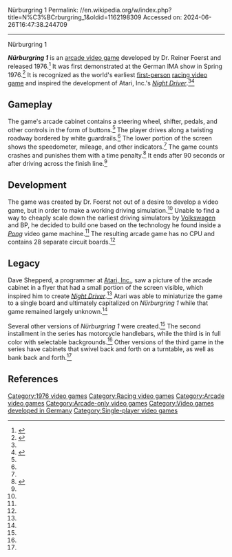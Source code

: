Nürburgring 1
Permalink: //en.wikipedia.org/w/index.php?title=N%C3%BCrburgring_1&oldid=1162198309
Accessed on: 2024-06-26T16:47:38.244709



------
Nürburgring 1
{{Short description|1976 video game}}
{{Infobox video game
| title = Nürburgring 1
| image = Nürburgring1 flyer.jpg
| caption = 
| alt = 
| developer = Dr. Reiner Foerst
| platforms = [[Arcade video game|Arcade]]
| released = {{vgrelease|DE|Spring 1976<ref name="PM1976"/>}}
| genre = [[Racing game|Racing]]
| modes = Single-player
| publisher = Dr. Reiner Foerst
}}

'''''Nürburgring 1''''' is an [[arcade video game]] developed by Dr. Reiner Foerst and released 1976.<ref name=":0">{{Cite news|url=http://jalopnik.com/5906386/meet-the-doctor-engineer-who-basically-invented-the-modern-racing-game|title=Meet The Doctor-Engineer Who Basically Invented The Modern Racing Game|last=Torchinsky|first=Jason|work=Jalopnik|access-date=2017-07-29|language=en-US}}</ref> It was first demonstrated at the German IMA show in Spring 1976.<ref name="PM1976">{{cite magazine |title=Sexton Star of MOA Seminar: Video |magazine=[[Play Meter]] |date=December 1976 |volume=2 |issue=14 |pages=20-26 (23-6) |url=https://archive.org/details/play-meter-volume-2-number-14-december-1976-600DPI/Play%20Meter%20-%20Volume%202%2C%20Number%2014%20-%20December%201976/page/n20}}</ref> It is recognized as the world's earliest [[First-person (video games)|first-person]] [[racing video game]] and inspired the development of Atari, Inc.'s ''[[Night Driver (video game)|Night Driver]]''.<ref name=":0" /><ref>{{Cite web|url=https://www.theguardian.com/technology/gallery/2017/may/26/retro-driving-games-in-pictures-night-driver-pole-position-and-out-run-to-daytona-usa-ridge-racer-and-gran-turismo|title=The 10 most influential driving games – in pictures|last=Stuart|first=Keith|date=2017-05-26|website=the Guardian|access-date=2017-07-29}}</ref>

== Gameplay ==
The game's arcade cabinet contains a steering wheel, shifter, pedals, and other controls in the form of buttons.<ref name=":0" /> The player drives along a twisting roadway bordered by white guardrails.<ref name=":0" /> The lower portion of the screen shows the speedometer, mileage, and other indicators.<ref name=":0" /> The game counts crashes and punishes them with a time penalty.<ref name=":1">{{Cite web|url=http://weltenschule.de/vgames/Nuerburg/Nuerburgring.html|title=Reiner Foerst's Nürburgring - The world first 3D arcade car race game, made in Germany!|last=(c)2000..2007|first=CYBERYOGI Christian Oliver(=CO=) Windler|website=weltenschule.de|access-date=2017-07-29}}</ref> It ends after 90 seconds or after driving across the finish line.<ref name=":1" />

== Development ==
The game was created by Dr. Foerst not out of a desire to develop a video game, but in order to make a working driving simulation.<ref name=":0" /> Unable to find a way to cheaply scale down the earliest driving simulators by [[Volkswagen]] and BP, he decided to build one based on the technology he found inside a ''[[Pong]]'' video game machine.<ref name=":0" /> The resulting arcade game has no CPU and contains 28 separate circuit boards.<ref name=":0" />

== Legacy ==
Dave Shepperd, a programmer at [[Atari, Inc.]], saw a picture of the arcade cabinet in a flyer that had a small portion of the screen visible, which inspired him to create ''[[Night Driver (video game)|Night Driver]]''.<ref name=":0" /> Atari was able to miniaturize the game to a single board and ultimately capitalized on ''Nürburgring 1'' while that game remained largely unknown.<ref name=":0" />

Several other versions of ''Nürburgring 1'' were created.<ref name=":0" /> The second installment in the series has motorcycle handlebars, while the third is in full color with selectable backgrounds.<ref name=":0" /> Other versions of the third game in the series have cabinets that swivel back and forth on a turntable, as well as bank back and forth.<ref name=":0" />

== References ==
{{Reflist}}

[[Category:1976 video games]]
[[Category:Racing video games]]
[[Category:Arcade video games]]
[[Category:Arcade-only video games]]
[[Category:Video games developed in Germany]]
[[Category:Single-player video games]]